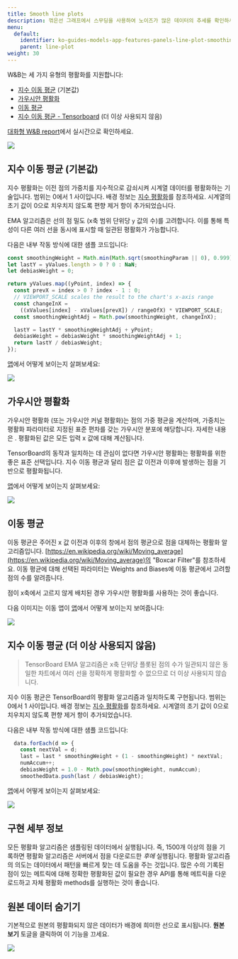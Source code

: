 ```yaml
---
title: Smooth line plots
description: 꺾은선 그래프에서 스무딩을 사용하여 노이즈가 많은 데이터의 추세를 확인하세요.
menu:
  default:
    identifier: ko-guides-models-app-features-panels-line-plot-smoothing
    parent: line-plot
weight: 30
---
```


W&B는 세 가지 유형의 평활화를 지원합니다:

- [지수 이동 평균](/ko/smoothing.md#exponential-moving-average-default) (기본값)
- [가우시안 평활화](/ko/smoothing.md#gaussian-smoothing)
- [이동 평균](/ko/smoothing.md#running-average)
- [지수 이동 평균 - Tensorboard](/ko/smoothing.md#exponential-moving-average-deprecated) (더 이상 사용되지 않음)

[대화형 W&B report](https://wandb.ai/carey/smoothing-example/reports/W-B-Smoothing-Features--Vmlldzo1MzY3OTc)에서 실시간으로 확인하세요.

<Frame>
    <img src="/images/app_ui/beamer_smoothing.gif"  />
</Frame>

## 지수 이동 평균 (기본값)

지수 평활화는 이전 점의 가중치를 지수적으로 감쇠시켜 시계열 데이터를 평활화하는 기술입니다. 범위는 0에서 1 사이입니다. 배경 정보는 [지수 평활화](https://www.wikiwand.com/en/Exponential_smoothing)를 참조하세요. 시계열의 초기 값이 0으로 치우치지 않도록 편향 제거 항이 추가되었습니다.

EMA 알고리즘은 선의 점 밀도 (x축 범위 단위당 `y` 값의 수)를 고려합니다. 이를 통해 특성이 다른 여러 선을 동시에 표시할 때 일관된 평활화가 가능합니다.

다음은 내부 작동 방식에 대한 샘플 코드입니다:

```javascript
const smoothingWeight = Math.min(Math.sqrt(smoothingParam || 0), 0.999);
let lastY = yValues.length > 0 ? 0 : NaN;
let debiasWeight = 0;

return yValues.map((yPoint, index) => {
  const prevX = index > 0 ? index - 1 : 0;
  // VIEWPORT_SCALE scales the result to the chart's x-axis range
  const changeInX =
    ((xValues[index] - xValues[prevX]) / rangeOfX) * VIEWPORT_SCALE;
  const smoothingWeightAdj = Math.pow(smoothingWeight, changeInX);

  lastY = lastY * smoothingWeightAdj + yPoint;
  debiasWeight = debiasWeight * smoothingWeightAdj + 1;
  return lastY / debiasWeight;
});
```

[앱](https://wandb.ai/carey/smoothing-example/reports/W-B-Smoothing-Features--Vmlldzo1MzY3OTc)에서 어떻게 보이는지 살펴보세요:

<Frame>
    <img src="/images/app_ui/weighted_exponential_moving_average.png"  />
</Frame>

## 가우시안 평활화

가우시안 평활화 (또는 가우시안 커널 평활화)는 점의 가중 평균을 계산하며, 가중치는 평활화 파라미터로 지정된 표준 편차를 갖는 가우시안 분포에 해당합니다. 자세한 내용은 . 평활화된 값은 모든 입력 x 값에 대해 계산됩니다.

TensorBoard의 동작과 일치하는 데 관심이 없다면 가우시안 평활화는 평활화를 위한 좋은 표준 선택입니다. 지수 이동 평균과 달리 점은 값 이전과 이후에 발생하는 점을 기반으로 평활화됩니다.

[앱](https://wandb.ai/carey/smoothing-example/reports/W-B-Smoothing-Features--Vmlldzo1MzY3OTc#3.-gaussian-smoothing)에서 어떻게 보이는지 살펴보세요:

<Frame>
    <img src="/images/app_ui/gaussian_smoothing.png"  />
</Frame>

## 이동 평균

이동 평균은 주어진 x 값 이전과 이후의 창에서 점의 평균으로 점을 대체하는 평활화 알고리즘입니다. [https://en.wikipedia.org/wiki/Moving_average](https://en.wikipedia.org/wiki/Moving_average)의 "Boxcar Filter"를 참조하세요. 이동 평균에 대해 선택된 파라미터는 Weights and Biases에 이동 평균에서 고려할 점의 수를 알려줍니다.

점이 x축에서 고르지 않게 배치된 경우 가우시안 평활화를 사용하는 것이 좋습니다.

다음 이미지는 이동 앱이 [앱](https://wandb.ai/carey/smoothing-example/reports/W-B-Smoothing-Features--Vmlldzo1MzY3OTc#4.-running-average)에서 어떻게 보이는지 보여줍니다:

<Frame>
    <img src="/images/app_ui/running_average.png"  />
</Frame>

## 지수 이동 평균 (더 이상 사용되지 않음)

> TensorBoard EMA 알고리즘은 x축 단위당 플롯된 점의 수가 일관되지 않은 동일한 차트에서 여러 선을 정확하게 평활화할 수 없으므로 더 이상 사용되지 않습니다.

지수 이동 평균은 TensorBoard의 평활화 알고리즘과 일치하도록 구현됩니다. 범위는 0에서 1 사이입니다. 배경 정보는 [지수 평활화](https://www.wikiwand.com/en/Exponential_smoothing)를 참조하세요. 시계열의 초기 값이 0으로 치우치지 않도록 편향 제거 항이 추가되었습니다.

다음은 내부 작동 방식에 대한 샘플 코드입니다:

```javascript
  data.forEach(d => {
    const nextVal = d;
    last = last * smoothingWeight + (1 - smoothingWeight) * nextVal;
    numAccum++;
    debiasWeight = 1.0 - Math.pow(smoothingWeight, numAccum);
    smoothedData.push(last / debiasWeight);
```

[앱](https://wandb.ai/carey/smoothing-example/reports/W-B-Smoothing-Features--Vmlldzo1MzY3OTc)에서 어떻게 보이는지 살펴보세요:

<Frame>
    <img src="/images/app_ui/exponential_moving_average.png"  />
</Frame>

## 구현 세부 정보

모든 평활화 알고리즘은 샘플링된 데이터에서 실행됩니다. 즉, 1500개 이상의 점을 기록하면 평활화 알고리즘은 서버에서 점을 다운로드한 _후에_ 실행됩니다. 평활화 알고리즘의 의도는 데이터에서 패턴을 빠르게 찾는 데 도움을 주는 것입니다. 많은 수의 기록된 점이 있는 메트릭에 대해 정확한 평활화된 값이 필요한 경우 API를 통해 메트릭을 다운로드하고 자체 평활화 methods를 실행하는 것이 좋습니다.

## 원본 데이터 숨기기

기본적으로 원본의 평활화되지 않은 데이터가 배경에 희미한 선으로 표시됩니다. **원본 보기** 토글을 클릭하여 이 기능을 끄세요.

<Frame>
    <img src="/images/app_ui/demo_wandb_smoothing_turn_on_and_off_original_data.gif"  />
</Frame>
